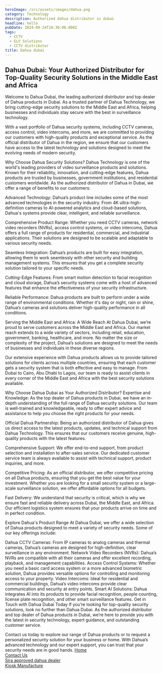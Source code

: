 ```yaml
---
heroImage: /src/assets/images/dahua.png
category: Technology
description: Authorized dahua distributor in dubai
headline: hello
pubDate: 2024-09-24T18:30:00.000Z
tags:
  - CCTV
  - ELV Solutions
  - CCTV distributor
title: Dahua dubai
---
```


## Dahua Dubai: Your Authorized Distributor for Top-Quality Security Solutions in the Middle East and Africa

Welcome to Dahua Dubai, the leading authorized distributor and top dealer of Dahua products in Dubai. As a trusted partner of Dahua Technology, we bring cutting-edge security solutions to the Middle East and Africa, helping businesses and individuals stay secure with the best in surveillance technology.

With a vast portfolio of Dahua security systems, including CCTV cameras, access control, video intercoms, and more, we are committed to providing our customers with high-quality products and exceptional service. As the official distributor of Dahua in the region, we ensure that our customers have access to the latest technology and solutions designed to meet the evolving needs of modern security.

Why Choose Dahua Security Solutions?
Dahua Technology is one of the world's leading providers of video surveillance products and solutions. Known for their reliability, innovation, and cutting-edge features, Dahua products are trusted by businesses, government institutions, and residential customers worldwide. As the authorized distributor of Dahua in Dubai, we offer a range of benefits to our customers:

Advanced Technology: Dahua’s product line includes some of the most advanced technologies in the security industry. From 4K ultra-high-definition cameras to AI-powered analytics and cloud-based solutions, Dahua's systems provide clear, intelligent, and reliable surveillance.

Comprehensive Product Range: Whether you need CCTV cameras, network video recorders (NVRs), access control systems, or video intercoms, Dahua offers a full range of products for residential, commercial, and industrial applications. Their solutions are designed to be scalable and adaptable to various security needs.

Seamless Integration: Dahua’s products are built for easy integration, allowing them to work seamlessly with other security and building management systems. This ensures that you get a complete security solution tailored to your specific needs.

Cutting-Edge Features: From smart motion detection to facial recognition and cloud storage, Dahua’s security systems come with a host of advanced features that enhance the effectiveness of your security infrastructure.

Reliable Performance: Dahua products are built to perform under a wide range of environmental conditions. Whether it's day or night, rain or shine, Dahua’s cameras and solutions deliver high-quality performance in all conditions.

Serving the Middle East and Africa: A Wide Reach
At Dahua Dubai, we’re proud to serve customers across the Middle East and Africa. Our market reach extends to a wide variety of sectors, including retail, education, government, banking, healthcare, and more. No matter the size or complexity of the project, Dahua’s solutions are designed to meet the needs of businesses and individuals in these diverse regions.

Our extensive experience with Dahua products allows us to provide tailored solutions for clients across multiple countries, ensuring that each customer gets a security system that is both effective and easy to manage. From Dubai to Cairo, Abu Dhabi to Lagos, our team is ready to assist clients in every corner of the Middle East and Africa with the best security solutions available.

Why Choose Dahua Dubai as Your Authorized Distributor?
Expertise and Knowledge: As the top dealer of Dahua products in Dubai, we have an in-depth understanding of the full range of Dahua security solutions. Our team is well-trained and knowledgeable, ready to offer expert advice and assistance to help you choose the right products for your needs.

Official Dahua Partnership: Being an authorized distributor of Dahua gives us direct access to the latest products, updates, and technical support from Dahua Technology. This ensures that our customers receive genuine, high-quality products with the latest features.

Comprehensive Support: We offer end-to-end support, from product selection and installation to after-sales service. Our dedicated customer service team is always available to assist with technical support, product inquiries, and more.

Competitive Pricing: As an official distributor, we offer competitive pricing on all Dahua products, ensuring that you get the best value for your investment. Whether you are looking for a small security system or a large-scale surveillance solution, we offer affordable options for all budgets.

Fast Delivery: We understand that security is critical, which is why we ensure fast and reliable delivery across Dubai, the Middle East, and Africa. Our efficient logistics system ensures that your products arrive on time and in perfect condition.

Explore Dahua's Product Range
At Dahua Dubai, we offer a wide selection of Dahua products designed to meet a variety of security needs. Some of our key offerings include:

Dahua CCTV Cameras: From IP cameras to analog cameras and thermal cameras, Dahua’s cameras are designed for high-definition, clear surveillance in any environment.
Network Video Recorders (NVRs): Dahua’s NVRs are compatible with all their cameras and offer excellent recording, playback, and management capabilities.
Access Control Systems: Whether you need a basic card access system or a more advanced biometric solution, Dahua provides versatile options for controlling and monitoring access to your property.
Video Intercoms: Ideal for residential and commercial buildings, Dahua’s video intercoms provide clear communication and security at entry points.
Smart AI Solutions: Dahua integrates AI into its products to provide facial recognition, people counting, license plate recognition, and other smart surveillance features.
Get in Touch with Dahua Dubai Today
If you’re looking for top-quality security solutions, look no further than Dahua Dubai. As the authorized distributor and top dealer of Dahua products in Dubai, we’re here to provide you with the latest in security technology, expert guidance, and outstanding customer service.

Contact us today to explore our range of Dahua products or to request a personalized security solution for your business or home. With Dahua’s advanced technology and our expert support, you can trust that your security needs are in good hands. <a href="https://dahua-dubai.com/" target="_blank" rel="dofollow">Home</a><br /> <a href="https://dahua-dubai.com/contact-dahua-distributor-in-dubai/" target="_blank" rel="dofollow">Contact Us</a><br /> <a href="https://dahua-dubai.com/sira-approved-dahua-distributor-in-dubai/" target="_blank" rel="dofollow">Sira approved dahua dealer</a><br /> <a href="https://dahua-dubai.com/solutions/" target="_blank" rel="dofollow">Kiosk Manufacture</a><br />
